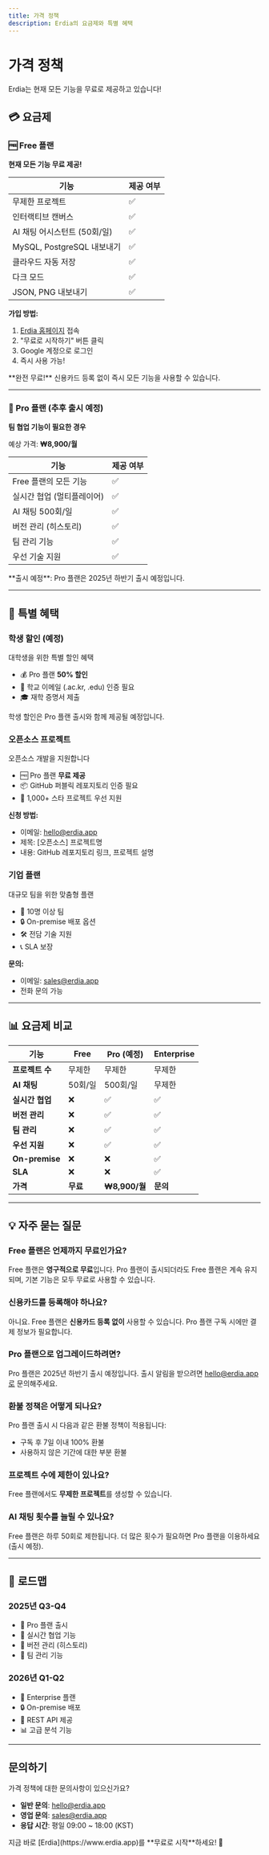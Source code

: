 ```yaml
---
title: 가격 정책
description: Erdia의 요금제와 특별 혜택
---
```


# 가격 정책

Erdia는 현재 모든 기능을 무료로 제공하고 있습니다!

## 💳 요금제

### 🆓 Free 플랜

**현재 모든 기능 무료 제공!**

| 기능 | 제공 여부 |
|------|----------|
| 무제한 프로젝트 | ✅ |
| 인터랙티브 캔버스 | ✅ |
| AI 채팅 어시스턴트 (50회/일) | ✅ |
| MySQL, PostgreSQL 내보내기 | ✅ |
| 클라우드 자동 저장 | ✅ |
| 다크 모드 | ✅ |
| JSON, PNG 내보내기 | ✅ |

**가입 방법:**
1. [Erdia 홈페이지](https://www.erdia.app) 접속
2. "무료로 시작하기" 버튼 클릭
3. Google 계정으로 로그인
4. 즉시 사용 가능!

<Callout type="success">
**완전 무료!** 신용카드 등록 없이 즉시 모든 기능을 사용할 수 있습니다.
</Callout>

---

### 💼 Pro 플랜 (추후 출시 예정)

**팀 협업 기능이 필요한 경우**

예상 가격: **₩8,900/월**

| 기능 | 제공 여부 |
|------|----------|
| Free 플랜의 모든 기능 | ✅ |
| 실시간 협업 (멀티플레이어) | ✅ |
| AI 채팅 500회/일 | ✅ |
| 버전 관리 (히스토리) | ✅ |
| 팀 관리 기능 | ✅ |
| 우선 기술 지원 | ✅ |

<Callout type="info">
**출시 예정**: Pro 플랜은 2025년 하반기 출시 예정입니다.
</Callout>

---

## 🎁 특별 혜택

### 학생 할인 (예정)

대학생을 위한 특별 할인 혜택

- 💰 Pro 플랜 **50% 할인**
- 📧 학교 이메일 (.ac.kr, .edu) 인증 필요
- 🎓 재학 증명서 제출

<Callout type="info">
학생 할인은 Pro 플랜 출시와 함께 제공될 예정입니다.
</Callout>

### 오픈소스 프로젝트

오픈소스 개발을 지원합니다

- 🆓 Pro 플랜 **무료 제공**
- 📦 GitHub 퍼블릭 레포지토리 인증 필요
- 🌟 1,000+ 스타 프로젝트 우선 지원

**신청 방법:**
- 이메일: hello@erdia.app
- 제목: [오픈소스] 프로젝트명
- 내용: GitHub 레포지토리 링크, 프로젝트 설명

### 기업 플랜

대규모 팀을 위한 맞춤형 플랜

- 👥 10명 이상 팀
- 🔒 On-premise 배포 옵션
- 🛠 전담 기술 지원
- 📞 SLA 보장

**문의:**
- 이메일: sales@erdia.app
- 전화 문의 가능

---

## 📊 요금제 비교

| 기능 | Free | Pro (예정) | Enterprise |
|------|------|------------|------------|
| **프로젝트 수** | 무제한 | 무제한 | 무제한 |
| **AI 채팅** | 50회/일 | 500회/일 | 무제한 |
| **실시간 협업** | ❌ | ✅ | ✅ |
| **버전 관리** | ❌ | ✅ | ✅ |
| **팀 관리** | ❌ | ✅ | ✅ |
| **우선 지원** | ❌ | ✅ | ✅ |
| **On-premise** | ❌ | ❌ | ✅ |
| **SLA** | ❌ | ❌ | ✅ |
| **가격** | **무료** | **₩8,900/월** | **문의** |

---

## 💡 자주 묻는 질문

### Free 플랜은 언제까지 무료인가요?

Free 플랜은 **영구적으로 무료**입니다. Pro 플랜이 출시되더라도 Free 플랜은 계속 유지되며, 기본 기능은 모두 무료로 사용할 수 있습니다.

### 신용카드를 등록해야 하나요?

아니요. Free 플랜은 **신용카드 등록 없이** 사용할 수 있습니다. Pro 플랜 구독 시에만 결제 정보가 필요합니다.

### Pro 플랜으로 업그레이드하려면?

Pro 플랜은 2025년 하반기 출시 예정입니다. 출시 알림을 받으려면 hello@erdia.app로 문의해주세요.

### 환불 정책은 어떻게 되나요?

Pro 플랜 출시 시 다음과 같은 환불 정책이 적용됩니다:
- 구독 후 7일 이내 100% 환불
- 사용하지 않은 기간에 대한 부분 환불

### 프로젝트 수에 제한이 있나요?

Free 플랜에서도 **무제한 프로젝트**를 생성할 수 있습니다.

### AI 채팅 횟수를 늘릴 수 있나요?

Free 플랜은 하루 50회로 제한됩니다. 더 많은 횟수가 필요하면 Pro 플랜을 이용하세요 (출시 예정).

---

## 📅 로드맵

### 2025년 Q3-Q4

- 💼 Pro 플랜 출시
- 🤝 실시간 협업 기능
- 📜 버전 관리 (히스토리)
- 👥 팀 관리 기능

### 2026년 Q1-Q2

- 🏢 Enterprise 플랜
- 🔒 On-premise 배포
- 🔌 REST API 제공
- 📊 고급 분석 기능

---

## 문의하기

가격 정책에 대한 문의사항이 있으신가요?

- **일반 문의**: hello@erdia.app
- **영업 문의**: sales@erdia.app
- **응답 시간**: 평일 09:00 ~ 18:00 (KST)

<Callout type="success">
지금 바로 [Erdia](https://www.erdia.app)를 **무료로 시작**하세요! 🚀
</Callout>
